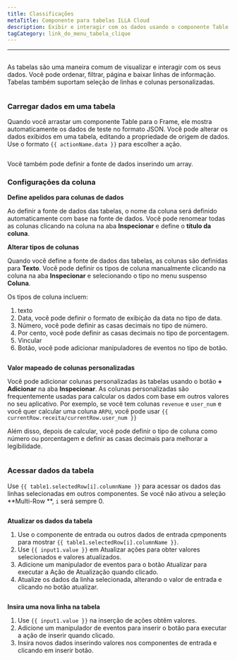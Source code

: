 ```yaml
---
title: Classificações
metaTitle: Componente para tabelas ILLA Cloud
description: Exibir e interagir com os dados usando o componente Table
tagCategory: link_do_menu_tabela_clique
---
```


* * *

## <Heading hidden>Tabela</Heading>

As tabelas são uma maneira comum de visualizar e interagir com os seus dados. Você pode ordenar, filtrar, página e baixar linhas de informação. Tabelas também suportam seleção de linhas e colunas personalizadas.

<img
  src='https://cdn.illacloud.com/official-website/img/docs/assemble/table.png'
  alt=""
/>

### Carregar dados em uma tabela

Quando você arrastar um componente Table para o Frame, ele mostra automaticamente os dados de teste no formato JSON. Você pode alterar os dados exibidos em uma tabela, editando a propriedade de origem de dados. Use o formato `{{ actionName.data }}` para escolher a ação.

<img
  src='https://cdn.illacloud.com/official-website/img/docs/assemble/table1.png'
  alt=""
/>

Você também pode definir a fonte de dados inserindo um array.

### Configurações da coluna

**Define apelidos para colunas de dados**

Ao definir a fonte de dados das tabelas, o nome da coluna será definido automaticamente com base na fonte de dados. Você pode renomear todas as colunas clicando na coluna na aba **Inspecionar** e define o **título da coluna**.

**Alterar tipos de colunas**

Quando você define a fonte de dados das tabelas, as colunas são definidas para **Texto**. Você pode definir os tipos de coluna manualmente clicando na coluna na aba **Inspecionar** e selecionando o tipo no menu suspenso **Coluna**.

Os tipos de coluna incluem:

1.  texto
2.  Data, você pode definir o formato de exibição da data no tipo de data.
3.  Número, você pode definir as casas decimais no tipo de número.
4.  Por cento, você pode definir as casas decimais no tipo de porcentagem.
5.  Vincular
6.  Botão, você pode adicionar manipuladores de eventos no tipo de botão.

<img
  src='https://cdn.illacloud.com/official-website/img/docs/assemble/table2.png'
  alt=""
/>

**Valor mapeado de colunas personalizadas**

Você pode adicionar colunas personalizadas às tabelas usando o botão **+ Adicionar** na aba **Inspecionar**. As colunas personalizadas são frequentemente usadas para calcular os dados com base em outros valores no seu aplicativo. Por exemplo, se você tem colunas `revenue` e `user_num` e você quer calcular uma coluna `ARPU`, você pode usar `{{ currentRow.receita/currentRow.user_num }}`

Além disso, depois de calcular, você pode definir o tipo de coluna como número ou porcentagem e definir as casas decimais para melhorar a legibilidade.

<img
  src='https://cdn.illacloud.com/official-website/img/docs/assemble/table3.png'
  alt=""
/>

### Acessar dados da tabela

Use `{{ table1.selectedRow[i].columnName }}` para acessar os dados das linhas selecionadas em outros componentes. Se você não ativou a seleção **Multi-Row **, `i` será sempre 0.

<img
  src='https://cdn.illacloud.com/official-website/img/docs/assemble/table4.png'
  alt=""
/>

**Atualizar os dados da tabela**

1.  Use o componente de entrada ou outros dados de entrada cpmponents para mostrar `{{ table1.selectedRow[i].columnName }}`.
2.  Use `{{ input1.value }}` em Atualizar ações para obter valores selecionados e valores atualizados.
3.  Adicione um manipulador de eventos para o botão Atualizar para executar a Ação de Atualização quando clicado.
4.  Atualize os dados da linha selecionada, alterando o valor de entrada e clicando no botão atualizar.

<img
  src='https://cdn.illacloud.com/official-website/img/docs/assemble/table5.png'
  alt=""
/>

**Insira uma nova linha na tabela**

1.  Use `{{ input1.value }}` na inserção de ações obtêm valores.
2.  Adicione um manipulador de eventos para inserir o botão para executar a ação de inserir quando clicado.
3.  Insira novos dados inserindo valores nos componentes de entrada e clicando em inserir botão.

<img
  src='https://cdn.illacloud.com/official-website/img/docs/assemble/table6.png'
  alt=""
/>
